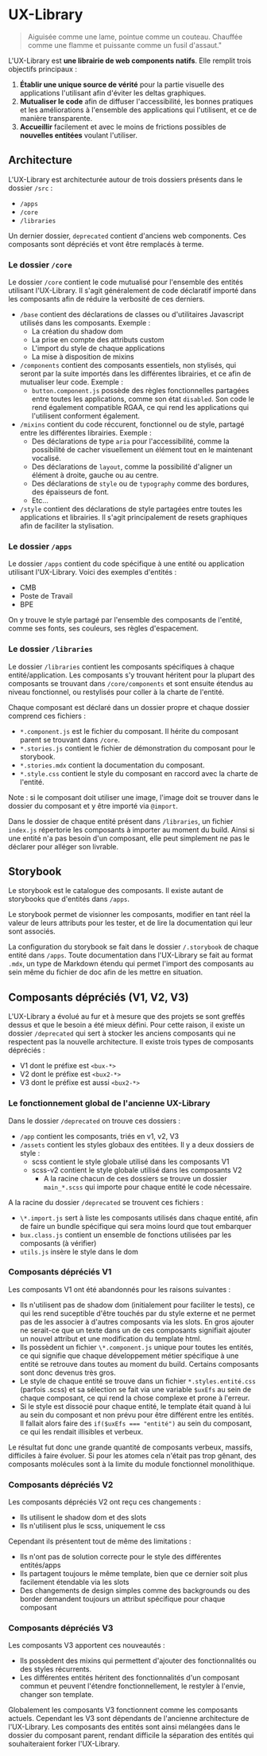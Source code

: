 
<Meta title="General|Presentation" />

# UX-Library

> Aiguisée comme une lame, pointue comme un couteau. Chauffée comme une flamme et puissante comme un fusil d'assaut."

L'UX-Library est **une librairie de web components natifs**. Elle remplit trois objectifs principaux :

1. **Établir une unique source de vérité** pour la partie visuelle des applications l'utilisant afin d'éviter les deltas graphiques.
2. **Mutualiser le code** afin de diffuser l'accessibilité, les bonnes pratiques et les améliorations à l'ensemble des applications qui l'utilisent, et ce de manière transparente.
3. **Accueillir** facilement et avec le moins de frictions possibles de **nouvelles entitées** voulant l'utiliser.

## Architecture

L'UX-Library est architecturée autour de trois dossiers présents dans le dossier `/src` :

- `/apps`
- `/core`
- `/libraries`

Un dernier dossier, `deprecated` contient d'anciens web components. Ces composants sont dépréciés et vont être remplacés à terme.

### Le dossier `/core`

Le dossier `/core` contient le code mutualisé pour l'ensemble des entités utilisant l'UX-Library. Il s'agit généralement de code déclaratif importé dans les composants afin de réduire la verbosité de ces derniers.

- `/base` contient des déclarations de classes ou d'utilitaires Javascript utilisés dans les composants. Exemple :
  - La création du shadow dom
  - La prise en compte des attributs custom
  - L'import du style de chaque applications
  - La mise à disposition de mixins
- `/components` contient des composants essentiels, non stylisés, qui seront par la suite importés dans les différentes librairies, et ce afin de mutualiser leur code. Exemple :
  - `button.component.js` possède des règles fonctionnelles partagées entre toutes les applications, comme son état `disabled`. Son code le rend également compatible RGAA, ce qui rend les applications qui l'utilisent conforment également.
- `/mixins` contient du code réccurent, fonctionnel ou de style, partagé entre les différentes librairies. Exemple :
  - Des déclarations de type `aria` pour l'accessibilité, comme la possibilité de cacher visuellement un élément tout en le maintenant vocalisé.
  - Des déclarations de `layout`, comme la possibilité d'aligner un élément à droite, gauche ou au centre.
  - Des déclarations de `style` ou de `typography` comme des bordures, des épaisseurs de font.
  - Etc...
- `/style` contient des déclarations de style partagées entre toutes les applications et librairies. Il s'agit principalement de resets graphiques afin de faciliter la stylisation.

### Le dossier `/apps`

Le dossier `/apps` contient du code spécifique à une entité ou application utilisant l'UX-Library. Voici des exemples d'entités :

- CMB
- Poste de Travail
- BPE

On y trouve le style partagé par l'ensemble des composants de l'entité, comme ses fonts, ses couleurs, ses règles d'espacement.

### Le dossier `/libraries`

Le dossier `/libraries` contient les composants spécifiques à chaque entité/application. Les composants s'y trouvant héritent pour la plupart des composants se trouvant dans `/core/components` et sont ensuite étendus au niveau fonctionnel, ou restylisés pour coller à la charte de l'entité.

Chaque composant est déclaré dans un dossier propre et chaque dossier comprend ces fichiers :

- `*.component.js` est le fichier du composant. Il hérite du composant parent se trouvant dans `/core`.
- `*.stories.js` contient le fichier de démonstration du composant pour le storybook.
- `*.stories.mdx` contient la documentation du composant.
- `*.style.css` contient le style du composant en raccord avec la charte de l'entité.

Note : si le composant doit utiliser une image, l'image doit se trouver dans le dossier du composant et y être importé via `@import`.

Dans le dossier de chaque entité présent dans `/libraries`, un fichier `index.js` répertorie les composants à importer au moment du build. Ainsi si une entité n'a pas besoin d'un composant, elle peut simplement ne pas le déclarer pour alléger son livrable.

## Storybook

Le storybook est le catalogue des composants. Il existe autant de storybooks que d'entités dans `/apps`.

Le storybook permet de visionner les composants, modifier en tant réel la valeur de leurs attributs pour les tester, et de lire la documentation qui leur sont associés.

La configuration du storybook se fait dans le dossier `/.storybook` de chaque entité dans `/apps`. Toute documentation dans l'UX-Library se fait au format `.mdx`, un type de Markdown étendu qui permet l'import des composants au sein même du fichier de doc afin de les mettre en situation.

## Composants dépréciés (V1, V2, V3)

L'UX-Library a évolué au fur et à mesure que des projets se sont greffés dessus et que le besoin a été mieux défini. Pour cette raison, il existe un dossier `/deprecated` qui sert à stocker les anciens composants qui ne respectent pas la nouvelle architecture. Il existe trois types de composants dépréciés :

- V1 dont le préfixe est `<bux-*>`
- V2 dont le préfixe est `<bux2-*>`
- V3 dont le préfixe est aussi `<bux2-*>`

### Le fonctionnement global de l'ancienne UX-Library

Dans le dossier `/deprecated` on trouve ces dossiers :

- `/app` contient les composants, triés en v1, v2, V3
- `/assets` contient les styles globaux des entitées. Il y a deux dossiers de style :
  - scss contient le style globale utilisé dans les composants V1
  - scss-v2 contient le style globale utilisé dans les composants V2
    - A la racine chacun de ces dossiers se trouve un dossier `main_*.scss` qui importe pour chaque entité le code nécessaire.

A la racine du dossier `/deprecated` se trouvent ces fichiers :

- `\*.import.js` sert à liste les composants utilisés dans chaque entité, afin de faire un bundle spécifique qui sera moins lourd que tout embarquer
- `bux.class.js` contient un ensemble de fonctions utilisées par les composants (à vérifier)
- `utils.js` insère le style dans le dom

### Composants dépréciés V1

Les composants V1 ont été abandonnés pour les raisons suivantes :

- Ils n'utilisent pas de shadow dom (initialement pour faciliter le tests), ce qui les rend suceptible d'être touchés par du style externe et ne permet pas de les associer à d'autres composants via les slots. En gros ajouter ne serait-ce que un texte dans un de ces composants signifiait ajouter un nouvel attribut et une modification du template html.
- Ils possèdent un fichier `\*.component.js` unique pour toutes les entités, ce qui signifie que chaque développement métier spécifique à une entité se retrouve dans toutes au moment du build. Certains composants sont donc devenus très gros.
- Le style de chaque entité se trouve dans un fichier `*.styles.entité.css` (parfois .scss) et sa sélection se fait via une variable `$uxEfs` au sein de chaque composant, ce qui rend la chose complexe et prone à l'erreur.
- Si le style est dissocié pour chaque entité, le template était quand à lui au sein du composant et non prévu pour être différent entre les entités. Il fallait alors faire des `if($uxEfs === "entité")` au sein du composant, ce qui les rendait illisibles et verbeux.

Le résultat fut donc une grande quantité de composants verbeux, massifs, difficiles à faire évoluer. Si pour les atomes cela n'était pas trop gênant, des composants molécules sont à la limite du module fonctionnel monolithique.

### Composants dépréciés V2

Les composants dépréciés V2 ont reçu ces changements :

- Ils utilisent le shadow dom et des slots
- Ils n'utilisent plus le scss, uniquement le css

Cependant ils présentent tout de même des limitations :

- Ils n'ont pas de solution correcte pour le style des différentes entités/apps
- Ils partagent toujours le même template, bien que ce dernier soit plus facilement étendable via les slots
- Des changements de design simples comme des backgrounds ou des border demandent toujours un attribut spécifique pour chaque composant

### Composants dépréciés V3

Les composants V3 apportent ces nouveautés :

- Ils possèdent des mixins qui permettent d'ajouter des fonctionnalités ou des styles récurrents.
- Les différentes entités héritent des fonctionnalités d'un composant commun et peuvent l'étendre fonctionnellement, le restyler à l'envie, changer son template.

Globalement les composants V3 fonctionnent comme les composants actuels. Cependant les V3 sont dépendants de l'ancienne architecture de l'UX-Library. Les composants des entités sont ainsi mélangées dans le dossier du composant parent, rendant difficile la séparation des entités qui souhaiteraient forker l'UX-Library.
